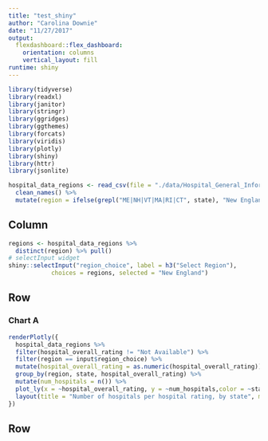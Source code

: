 ```yaml
---
title: "test_shiny"
author: "Carolina Downie"
date: "11/27/2017"
output: 
  flexdashboard::flex_dashboard:
    orientation: columns
    vertical_layout: fill
runtime: shiny
---
```

```r
library(tidyverse)
library(readxl)
library(janitor)
library(stringr)
library(ggridges)
library(ggthemes)
library(forcats)
library(viridis)
library(plotly)
library(shiny)
library(httr)
library(jsonlite)

hospital_data_regions <- read_csv(file = "./data/Hospital_General_Information.csv", col_names = TRUE) %>% 
  clean_names() %>% 
  mutate(region = ifelse(grepl("ME|NH|VT|MA|RI|CT", state), "New England", ifelse(grepl("NY|PA|NJ", state), "Middle Atlantic", ifelse(grepl("WI|MI|IL|IN|OH", state), "East North Central", ifelse(grepl("ND|SD|NE|KS|MN|IA|MO", state), "West North Central", ifelse(grepl("DE|MD|DC|VA|WV|NC|SC|GA|FL", state), "South Atlantic", ifelse(grepl("KY|TN|MS|AL", state), "East South Central", ifelse(grepl("OK|TX|AR|LA", state), "West South Central", ifelse(grepl("ID|MT|WY|NV|UT|CO|AZ|NM", state), "Mountain", ifelse(grepl("AK|WA|OR|CA|HI", state), "Pacific", "U.S. Territories")))))))))) 

```

Column {.sidebar}
-----------------------------------------------------------------------
```r
regions <- hospital_data_regions %>% 
  distinct(region) %>% pull()
# selectInput widget
shiny::selectInput("region_choice", label = h3("Select Region"),
            choices = regions, selected = "New England")
```

Row
-----------------------------------------------------------------------

### Chart A
```r
renderPlotly({ 
  hospital_data_regions %>%
  filter(hospital_overall_rating != "Not Available") %>%
  filter(region == input$region_choice) %>%
  mutate(hospital_overall_rating = as.numeric(hospital_overall_rating)) %>%
  group_by(region, state, hospital_overall_rating) %>%
  mutate(num_hospitals = n()) %>%
  plot_ly(x = ~hospital_overall_rating, y = ~num_hospitals,color = ~state, type = "bar") %>% 
  layout(title = "Number of hospitals per hospital rating, by state", margin = list(b = 75)) 
})


```

Row {.tabset .tabset-fade}
-----------------------------------------------------------------------


